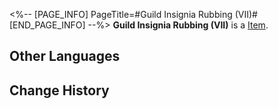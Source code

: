 <%-- [PAGE_INFO]
PageTitle=#Guild Insignia Rubbing (VII)#
[END_PAGE_INFO] --%>
{{Item Infobox
|title       = Guild Insignia Rubbing (VII)
|id          = 140264
|image       = Item Guild Insignia Rubbing (VII).png
|type        = 
|invCategory = Missions
|rarity      = 1
|effect      = 
|description = A rubbing put together at a particular angle, portraying the secret insignia left by Scholar Bernini, who was Todd's teacher. It seems to be hiding some important information.
}}
'''Guild Insignia Rubbing (VII)''' is a [[Item]].

==Other Languages==
{{Other Languages
|en   = Guild Insignia Rubbing (VII)
|zhs  = 学会标识的拓片（其七）
|zht  = 學會標記拓片（其七）
|ja   = 学会のマークの拓本（七）
|ko   = 학회 표식의 탁본 (7)
|es   = Calco de una marca de la Sociedad (VII)
|fr   = Estampe de marque de la Guilde (VII)
|ru   = Эстамп Гильдии VII
|th   = ภาพจารึกที่มีสัญลักษณ์ของสถาบัน (7)
|vi   = Bản Khắc Ký Hiệu Của Hội 7
|de   = Gildeninsignien-Abrieb (VII)
|id   = Jejak Simbol Ilmu Akademis (Bagian 7)
|pt   = Parte da Insígnia da Guilda (VII)
}}

==Change History==
{{Change History|2.0}}
